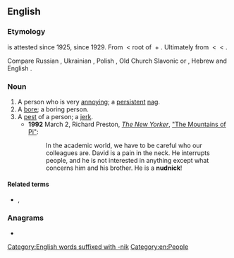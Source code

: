 ==English==

===Etymology===
{{m|en|noodnik}} is attested since 1925, {{m|en||nudnik}} since 1929. From {{etyl|yi|en}} {{m|yi|נודניק|tr=nudnik}} < root of {{m|yi|נודיען||to bore|tr=nudyen}} + {{m|yi|־ניק||noun-forming suffix|tr=-nik}}. Ultimately from {{etyl|sla-pro|en}} {{m|sla-pro|*nuda}} < {{etyl|ine-pro|en}} {{m|ine-pro|*neuti-||need}} < {{m|ine-pro|*nau-||death, to be exhausted}}.

Compare Russian {{m|ru|нудный||tedious|tr=núdnyj}}, Ukrainian {{m|uk|нудний||tedious|tr=núdnýj}}, Polish {{m|pl|nudny||boring}}, Old Church Slavonic {{m|cu|ноудити||tr=nuditi}} or {{m|cu|нѫдити||to compell|tr=nǫditi}}, Hebrew {{m|he|נוּדְנִיק||[[nag#Verb|nag]]}} and English {{m|en|-nik}}.

===Noun===
{{en-noun}}

# A person who is very [[annoy]]ing; a [[persistent]] [[nag]].
# A [[bore]]; a boring person.
# A [[pest]] of a person; a [[jerk]].
#* '''1992''' March 2, Richard Preston, ''[[:w:The New Yorker|The New Yorker]]'', [https://www.newyorker.com/magazine/1992/03/02/the-mountains-of-pi "The Mountains of Pi"]: 
#*: In the academic world, we have to be careful who our colleagues are. David is a pain in the neck. He interrupts people, and he is not interested in anything except what concerns him and his brother. He is a '''nudnick'''! 

====Related terms====
* {{l|en|noodge}}, {{l|en|nudge}}

===Anagrams===
* {{anagrams|en|Dunkin|unkind}}

[[Category:English words suffixed with -nik]]
[[Category:en:People]]
